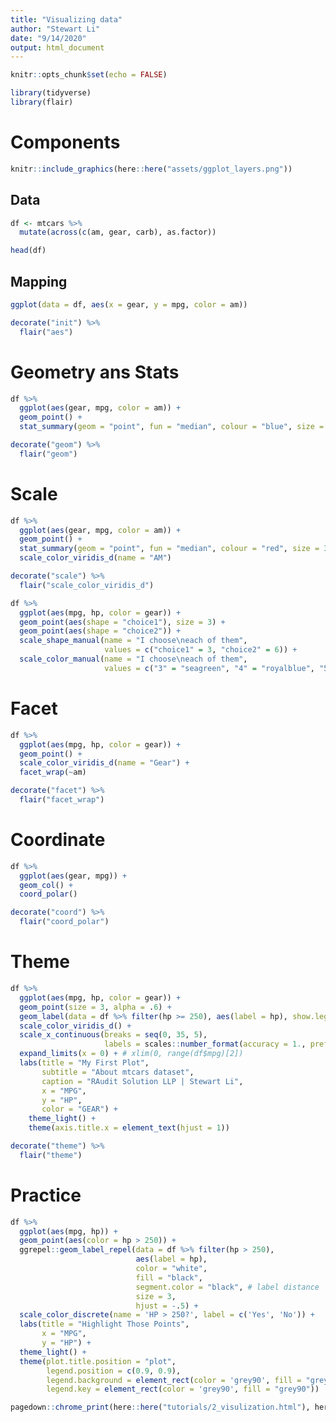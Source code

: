 ```yaml
---
title: "Visualizing data"
author: "Stewart Li"
date: "9/14/2020"
output: html_document
---
```



```r
knitr::opts_chunk$set(echo = FALSE)

library(tidyverse)
library(flair)
```


# Components


```r
knitr::include_graphics(here::here("assets/ggplot_layers.png"))
```


## Data


```r
df <- mtcars %>% 
  mutate(across(c(am, gear, carb), as.factor))

head(df)
```


## Mapping


```r
ggplot(data = df, aes(x = gear, y = mpg, color = am))
```


```r
decorate("init") %>% 
  flair("aes")
```


# Geometry ans Stats


```r
df %>% 
  ggplot(aes(gear, mpg, color = am)) +
  geom_point() +
  stat_summary(geom = "point", fun = "median", colour = "blue", size = 3) 
```


```r
decorate("geom") %>% 
  flair("geom")
```


# Scale


```r
df %>% 
  ggplot(aes(gear, mpg, color = am)) +
  geom_point() +
  stat_summary(geom = "point", fun = "median", colour = "red", size = 3) +
  scale_color_viridis_d(name = "AM")
```


```r
decorate("scale") %>% 
  flair("scale_color_viridis_d")
```


```r
df %>% 
  ggplot(aes(mpg, hp, color = gear)) +
  geom_point(aes(shape = "choice1"), size = 3) +
  geom_point(aes(shape = "choice2")) +
  scale_shape_manual(name = "I choose\neach of them", 
                     values = c("choice1" = 3, "choice2" = 6)) +
  scale_color_manual(name = "I choose\neach of them", 
                     values = c("3" = "seagreen", "4" = "royalblue", "5" = "turquoise1"))
```


# Facet


```r
df %>% 
  ggplot(aes(mpg, hp, color = gear)) +
  geom_point() +
  scale_color_viridis_d(name = "Gear") +
  facet_wrap(~am)
```


```r
decorate("facet") %>% 
  flair("facet_wrap")
```


# Coordinate


```r
df %>% 
  ggplot(aes(gear, mpg)) +
  geom_col() +
  coord_polar()
```


```r
decorate("coord") %>% 
  flair("coord_polar")
```


# Theme


```r
df %>% 
  ggplot(aes(mpg, hp, color = gear)) +
  geom_point(size = 3, alpha = .6) +
  geom_label(data = df %>% filter(hp >= 250), aes(label = hp), show.legend = FALSE) +
  scale_color_viridis_d() +
  scale_x_continuous(breaks = seq(0, 35, 5), 
                     labels = scales::number_format(accuracy = 1., prefix = "m")) +
  expand_limits(x = 0) + # xlim(0, range(df$mpg)[2]) 
  labs(title = "My First Plot", 
       subtitle = "About mtcars dataset", 
       caption = "RAudit Solution LLP | Stewart Li", 
       x = "MPG", 
       y = "HP", 
       color = "GEAR") +
    theme_light() +
    theme(axis.title.x = element_text(hjust = 1))
```


```r
decorate("theme") %>% 
  flair("theme")
```


# Practice


```r
df %>% 
  ggplot(aes(mpg, hp)) +
  geom_point(aes(color = hp > 250)) +
  ggrepel::geom_label_repel(data = df %>% filter(hp > 250), 
                            aes(label = hp),
                            color = "white", 
                            fill = "black", 
                            segment.color = "black", # label distance
                            size = 3, 
                            hjust = -.5) +
  scale_color_discrete(name = 'HP > 250?', label = c('Yes', 'No')) +
  labs(title = "Highlight Those Points", 
       x = "MPG", 
       y = "HP") +
  theme_light() +
  theme(plot.title.position = "plot", 
        legend.position = c(0.9, 0.9), 
        legend.background = element_rect(color = 'grey90', fill = "grey90"), 
        legend.key = element_rect(color = 'grey90', fill = "grey90"))
```


```r
pagedown::chrome_print(here::here("tutorials/2_visulization.html"), here::here("tutorials/2_visulization.pdf"))
```







